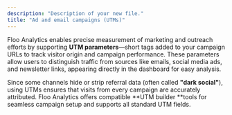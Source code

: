 ```yaml
---
description: "Description of your new file."
title: "Ad and email campaigns (UTMs)"
---
```


Floo Analytics enables precise measurement of marketing and outreach efforts by supporting **UTM parameters**—short tags added to your campaign URLs to track visitor origin and campaign performance. These parameters allow users to distinguish traffic from sources like emails, social media ads, and newsletter links, appearing directly in the dashboard for easy analysis.

Since some channels hide or strip referral data (often called **"dark social"**), using UTMs ensures that visits from every campaign are accurately attributed. Floo Analytics offers compatible **UTM builder **tools for seamless campaign setup and supports all standard UTM fields.